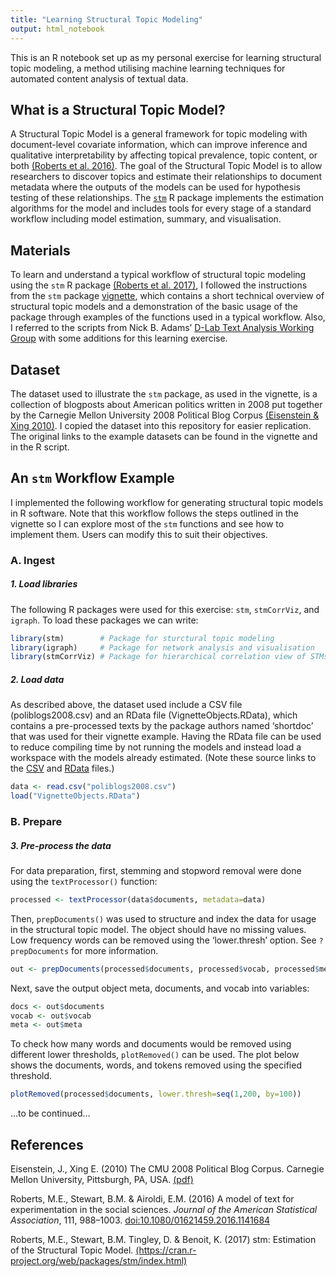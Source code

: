 ```yaml
---
title: "Learning Structural Topic Modeling"
output: html_notebook
---
```


This is an R notebook set up as my personal exercise for learning structural topic modeling, a method utilising machine learning techniques for automated content analysis of textual data.  

## What is a Structural Topic Model?
A Structural Topic Model is a general framework for topic modeling with document-level covariate information, which can improve inference and qualitative interpretability by affecting topical prevalence, topic content, or both [(Roberts et al. 2016)](#roberts_etal_2016). The goal of the Structural Topic Model is to allow researchers to discover topics and estimate their relationships to document metadata where the outputs of the models can be used for hypothesis testing of these relationships. The [`stm`](http://www.structuraltopicmodel.com) R package implements the estimation algorithms for the model and includes tools for every stage of a standard workflow including model estimation, summary, and visualisation.

## Materials
To learn and understand a typical workflow of structural topic modeling using the `stm` R package [(Roberts et al. 2017)](#roberts_etal_2017), I followed the instructions from the `stm` package [vignette](https://github.com/bstewart/stm/blob/master/inst/doc/stmVignette.pdf?raw=true), which contains a short technical overview of structural topic models and a demonstration of the basic usage of the package through examples of the functions used in a typical workflow. Also, I referred to the scripts from Nick B. Adams' [D-Lab Text Analysis Working Group](https://github.com/nickbadams/D-Lab_TextAnalysisWorkingGroup) with some additions for this learning exercise.

## Dataset
The dataset used to illustrate the `stm` package, as used in the vignette, is a collection of blogposts about American politics written in 2008 put together by the Carnegie Mellon University 2008 Political Blog Corpus [(Eisenstein & Xing 2010)](#eisenstein_xing_2010). 
I copied the dataset into this repository for easier replication. The original links to the example datasets can be found in the vignette and in the R script. 

## An `stm` Workflow Example
I implemented the following workflow for generating structural topic models in R software. Note that this workflow follows the steps outlined in the vignette so I can explore most of the `stm` functions and see how to implement them. Users can modify this to suit their objectives.

### A. Ingest

##### 1. Load libraries

The following R packages were used for this exercise: `stm`, `stmCorrViz`, and `igraph`. To load these packages we can write:

```R
library(stm)        # Package for sturctural topic modeling
library(igraph)     # Package for network analysis and visualisation
library(stmCorrViz) # Package for hierarchical correlation view of STMs
```

##### 2. Load data

As described above, the dataset used include a CSV file (poliblogs2008.csv) and an RData file (VignetteObjects.RData), which contains a pre-processed texts by the package authors named 'shortdoc' that was used for their vignette example. Having the RData file can be used to reduce compiling time by not running the models and instead load a workspace with the models already estimated. (Note these source links to the [CSV](https://goo.gl/4ohgr4) and [RData](https://goo.gl/xK17EQ) files.)

```R
data <- read.csv("poliblogs2008.csv") 
load("VignetteObjects.RData") 
```

### B. Prepare

##### 3. Pre-process the data

For data preparation, first, stemming and stopword removal were done using the `textProcessor()` function:

```R
processed <- textProcessor(data$documents, metadata=data)
```

Then, `prepDocuments()` was used to structure and index the data for usage in the structural topic model. The object should have no missing values. Low frequency words can be removed using the 'lower.thresh' option. See `?prepDocuments` for more information.

```R
out <- prepDocuments(processed$documents, processed$vocab, processed$meta)
```

Next, save the output object meta, documents, and vocab into variables:

```R
docs <- out$documents
vocab <- out$vocab
meta <- out$meta
```

To check how many words and documents would be removed using different lower thresholds, `plotRemoved()` can be used. The plot below shows the documents, words, and tokens removed using the specified threshold.

```R
plotRemoved(processed$documents, lower.thresh=seq(1,200, by=100))
```


...to be continued...

## References

<a name="eisenstein_xing_2010"></a>
Eisenstein, J., Xing E. (2010) The CMU 2008 Political Blog Corpus. Carnegie Mellon University, Pittsburgh, PA, USA. [(pdf)](http://www.sailing.cs.cmu.edu/main/socialmedia/blog2008.pdf)

<a name="roberts_etal_2016"></a>
Roberts, M.E., Stewart, B.M. & Airoldi, E.M. (2016) A model of text for experimentation in the social sciences. *Journal of the American Statistical Association*, 111, 988–1003. [doi:10.1080/01621459.2016.1141684](http://dx.doi.org/10.1080/01621459.2016.1141684)

<a name="roberts_etal_2017"></a>
Roberts, M.E., Stewart, B.M. Tingley, D. & Benoit, K. (2017) stm: Estimation of the Structural Topic Model. [(https://cran.r-project.org/web/packages/stm/index.html)](https://cran.r-project.org/web/packages/stm/index.html)